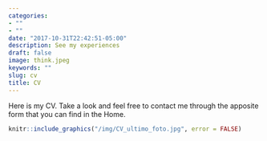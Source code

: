 ```yaml
---
categories:
- ""
- ""
date: "2017-10-31T22:42:51-05:00"
description: See my experiences
draft: false
image: think.jpeg
keywords: ""
slug: cv
title: CV
---
```


Here is my CV.
Take a look and feel free to contact me through the apposite form that you can find in the Home.

```r
knitr::include_graphics("/img/CV_ultimo_foto.jpg", error = FALSE)

```